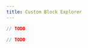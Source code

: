 ```yaml
---
title: Custom Block Explorer
---
```






<!-- embedme custom-block-explorer.beacon.ts -->

```ts live
// TODO
```

<!-- embedme custom-block-explorer.taquito.ts -->

```ts live
// TODO
```



